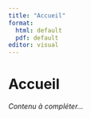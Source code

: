 ```yaml
---
title: "Accueil"
format:
  html: default
  pdf: default
editor: visual
---
```


# Accueil

*Contenu à compléter...*

